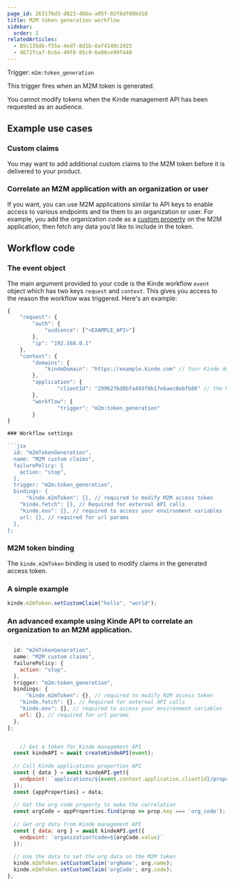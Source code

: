 ```yaml
---
page_id: 263176d3-d823-4bba-a95f-02f6df00bd10
title: M2M token generation workflow
sidebar:
  order: 2
relatedArticles:
  - 85c135db-f55a-4edf-8d1b-0af4140c1925
  - d672fca7-6c6a-49f8-85c9-6e86ce99f440
---
```


Trigger: `m2m:token_generation`

This trigger fires when an M2M token is generated.

<Aside>

You cannot modify tokens when the Kinde management API has been requested as an audience.

</Aside>

## Example use cases

### Custom claims

You may want to add additional custom claims to the M2M token before it is delivered to your product.

### Correlate an M2M application with an organization or user

If you want, you can use M2M applications similar to API keys to enable access to various endpoints and tie them to an organization or user. For example, you add the organization code as a [custom property](/properties/work-with-properties/manage-properties/) on the M2M application, then fetch any data you’d like to include in the token.

## Workflow code

### The event object

The main argument provided to your code is the Kinde workflow `event` object which has two keys `request` and `context`. This gives you access to the reason the workflow was triggered. Here's an example:

```jsx
{
	"request": {
		"auth": {
			"audience": ["<EXAMPLE_API>"]
		},
		"ip": "192.168.0.1"
	},
	"context": {
		"domains": {
			"kindeDomain": "https://example.kinde.com" // Your Kinde domain
		},
		"application": {
				"clientId": "299627bd8bfa493f8b17e6aec8ebfb86" // the M2M application ID
		},
		"workflow": {
				"trigger": "m2m:token_generation"
		}
}

### Workflow settings

```jsx
  id: "m2mTokenGeneration",
  name: "M2M custom claims",
  failurePolicy: {
    action: "stop",
  },
  trigger: "m2m:token_generation",
  bindings: {
	  "kinde.m2mToken": {}, // required to modify M2M access token
    "kinde.fetch": {}, // Required for external API calls
    "kinde.env": {}, // required to access your environment variables
    url: {}, // required for url params
  },
};
```

### M2M token binding

The `kinde.m2mToken` binding is used to modify claims in the generated access token.

### A simple example

```jsx
kinde.m2mToken.setCustomClaim("hello", "world");
```

### An advanced example using Kinde API to correlate an organization to an M2M application.

```jsx

  id: "m2mTokenGeneration",
  name: "M2M custom claims",
  failurePolicy: {
    action: "stop",
  },
  trigger: "m2m:token_generation",
  bindings: {
	  "kinde.m2mToken": {}, // required to modify M2M access token
    "kinde.fetch": {}, // Required for external API calls
    "kinde.env": {}, // required to access your environment variables
    url: {}, // required for url params
  },
};


	// Get a token for Kinde management API
  const kindeAPI = await createKindeAPI(event);
  
  // Call Kinde applications properties API 
  const { data } = await kindeAPI.get({
    endpoint: `applications/${event.context.application.clientId}/properties`,
  });
  const {appProperties} = data;
  
  // Get the org code property to make the correlation
  const orgCode = appProperties.find(prop => prop.key === 'org_code');
  
  // Get org data from Kinde management API
  const { data: org } = await kindeAPI.get({
    endpoint: `organization?code=${orgCode.value}`
  });
  
  // Use the data to set the org data on the M2M token
  kinde.m2mToken.setCustomClaim('orgName', org.name);
  kinde.m2mToken.setCustomClaim('orgCode', org.code);
};
  
```
